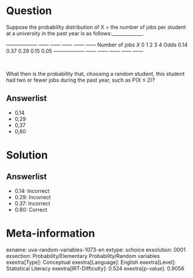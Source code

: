 Question
========

Suppose the probability distribution of X = the number of jobs per student at a university in the past year is as follows:_____________. \

  ------------------ ------ ------ ------ ------ ------ Number of jobs *X* 0 1 2 3 4 Odds 0.14 0.37 0.29 0.15 0.05 ------------------ ------ ------ ------ ------ ------

\ \

What then is the probability that, choosing a random student, this student had two or fewer jobs during the past year, such as P(X ≤ 2)?

Answerlist
----------

* 0,14
* 0,29
* 0,37
* 0,80

Solution
========

Answerlist
----------

* 0.14: Incorrect
* 0.29: Incorrect
* 0.37: Incorrect
* 0.80: Correct

Meta-information
================
exname: uva-random-variables-1073-en
extype: schoice
exsolution: 0001
exsection: Probability/Elementary Probability/Random variables
exextra[Type]: Conceptual
exextra[Language]: English
exextra[Level]: Statistical Literacy
exextra[IRT-Difficulty]: 0.524
exextra[p-value]: 0.9056
